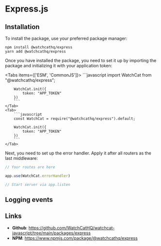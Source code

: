 
# Express.js

## Installation

To install the package, use your preferred package manager:

```shell
npm install @watchcathq/express
yarn add @watchcathq/express
```

Once you have installed the package, you need to set it up by importing the package
and initializing it with your application token:

<Tabs items={['ESM', 'CommonJS']}>
    <Tab>
        ```javascript
        import WatchCat from "@watchcathq/express";

        WatchCat.init({
            token: "APP_TOKEN"
        })
        ```
    </Tab>
    <Tab>
        ```javascript
        const WatchCat = require("@watchcathq/express").default;

        WatchCat.init({
            token: "APP_TOKEN"
        })
        ```
    </Tab>
</Tabs>

Next, you need to set up the error handler. Apply it after all routers as the last middleware:

```javascript
// Your routes are here

app.use(WatchCat.errorHandler)

// Start server via app.listen
```

## Logging events

<Usage/>

## Links

- __Github__: https://github.com/WatchCatHQ/watchcat-javascript/tree/main/packages/express
- __NPM__: https://www.npmjs.com/package/@watchcathq/express
